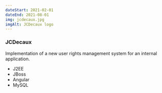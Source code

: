 ```yaml
---
dateStart: 2021-02-01
dateEnd: 2021-08-01
img: jcdecaux.jpg
imgAlt: JCDecaux logo
---
```


### JCDecaux

Implementation of a new user rights management system for an internal application.

- J2EE
- JBoss
- Angular
- MySQL
